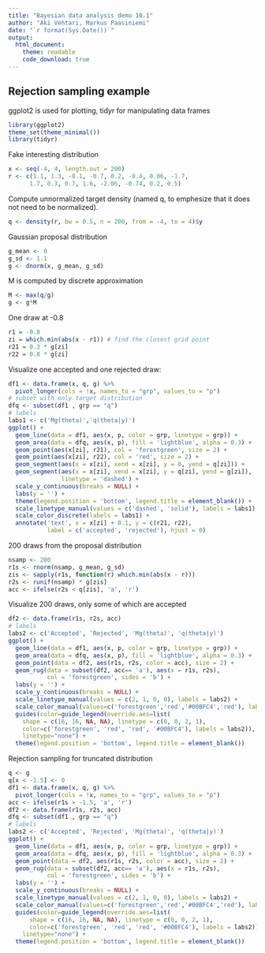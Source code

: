 ```yaml
---
title: "Bayesian data analysis demo 10.1"
author: "Aki Vehtari, Markus Paasiniemi"
date: "`r format(Sys.Date())`"
output:
  html_document:
    theme: readable
    code_download: true
---
```

## Rejection sampling example

ggplot2 is used for plotting, tidyr for manipulating data frames

```r
library(ggplot2)
theme_set(theme_minimal())
library(tidyr)
```

Fake interesting distribution

```r
x <- seq(-4, 4, length.out = 200)
r <- c(1.1, 1.3, -0.1, -0.7, 0.2, -0.4, 0.06, -1.7,
      1.7, 0.3, 0.7, 1.6, -2.06, -0.74, 0.2, 0.5)
```

Compute unnormalized target density (named q, to emphesize that it
does not need to be normalized).

```r
q <- density(r, bw = 0.5, n = 200, from = -4, to = 4)$y
```

Gaussian proposal distribution

```r
g_mean <- 0
g_sd <- 1.1
g <- dnorm(x, g_mean, g_sd)
```

M is computed by discrete approximation

```r
M <- max(q/g)
g <- g*M
```

One draw at -0.8

```r
r1 = -0.8
zi = which.min(abs(x - r1)) # find the closest grid point
r21 = 0.3 * g[zi]
r22 = 0.8 * g[zi]
```

Visualize one accepted and one rejected draw:

```r
df1 <- data.frame(x, q, g) %>% 
  pivot_longer(cols = !x, names_to = "grp", values_to = "p")
# subset with only target distribution
dfq <- subset(df1 , grp == "q")
# labels 
labs1 <- c('Mg(theta)','q(theta|y)')
ggplot() +
  geom_line(data = df1, aes(x, p, color = grp, linetype = grp)) +
  geom_area(data = dfq, aes(x, p), fill = 'lightblue', alpha = 0.3) +
  geom_point(aes(x[zi], r21), col = 'forestgreen', size = 2) +
  geom_point(aes(x[zi], r22), col = 'red', size = 2) +
  geom_segment(aes(x = x[zi], xend = x[zi], y = 0, yend = q[zi])) +
  geom_segment(aes(x = x[zi], xend = x[zi], y = q[zi], yend = g[zi]),
               linetype = 'dashed') +
  scale_y_continuous(breaks = NULL) +
  labs(y = '') +
  theme(legend.position = 'bottom', legend.title = element_blank()) +
  scale_linetype_manual(values = c('dashed', 'solid'), labels = labs1) +
  scale_color_discrete(labels = labs1) +
  annotate('text', x = x[zi] + 0.1, y = c(r21, r22),
           label = c('accepted', 'rejected'), hjust = 0)
```

200 draws from the proposal distribution

```r
nsamp <- 200
r1s <- rnorm(nsamp, g_mean, g_sd)
zis <- sapply(r1s, function(r) which.min(abs(x - r)))
r2s <- runif(nsamp) * g[zis]
acc <- ifelse(r2s < q[zis], 'a', 'r')
```

Visualize 200 draws, only some of which are accepted

```r
df2 <- data.frame(r1s, r2s, acc)
# labels
labs2 <- c('Accepted', 'Rejected', 'Mg(theta)', 'q(theta|y)')
ggplot() +
  geom_line(data = df1, aes(x, p, color = grp, linetype = grp)) +
  geom_area(data = dfq, aes(x, p), fill = 'lightblue', alpha = 0.3) +
  geom_point(data = df2, aes(r1s, r2s, color = acc), size = 2) +
  geom_rug(data = subset(df2, acc== 'a'), aes(x = r1s, r2s),
           col = 'forestgreen', sides = 'b') +
  labs(y = '') +
  scale_y_continuous(breaks = NULL) +
  scale_linetype_manual(values = c(2, 1, 0, 0), labels = labs2) +
  scale_color_manual(values=c('forestgreen','red','#00BFC4','red'), labels = labs2) +
  guides(color=guide_legend(override.aes=list(
    shape = c(16, 16, NA, NA), linetype = c(0, 0, 2, 1),
    color=c('forestgreen', 'red', 'red', '#00BFC4'), labels = labs2)),
    linetype="none") +
  theme(legend.position = 'bottom', legend.title = element_blank())
```

Rejection sampling for truncated distribution

```r
q <- g
q[x < -1.5] <- 0
df1 <- data.frame(x, q, g) %>%
  pivot_longer(cols = !x, names_to = "grp", values_to = "p")
acc <- ifelse(r1s > -1.5, 'a', 'r')
df2 <- data.frame(r1s, r2s, acc)
dfq <- subset(df1 , grp == "q")
# labels
labs2 <- c('Accepted', 'Rejected', 'Mg(theta)', 'q(theta|y)')
ggplot() +
  geom_line(data = df1, aes(x, p, color = grp, linetype = grp)) +
  geom_area(data = dfq, aes(x, p), fill = 'lightblue', alpha = 0.3) +
  geom_point(data = df2, aes(r1s, r2s, color = acc), size = 2) +
  geom_rug(data = subset(df2, acc== 'a'), aes(x = r1s, r2s),
           col = 'forestgreen', sides = 'b') +
  labs(y = '') +
  scale_y_continuous(breaks = NULL) +
  scale_linetype_manual(values = c(2, 1, 0, 0), labels = labs2) +
  scale_color_manual(values=c('forestgreen','red','#00BFC4','red'), labels = labs2) +
  guides(color=guide_legend(override.aes=list(
      shape = c(16, 16, NA, NA), linetype = c(0, 0, 2, 1),
      color=c('forestgreen', 'red', 'red', '#00BFC4'), labels = labs2)),
    linetype="none") +
  theme(legend.position = 'bottom', legend.title = element_blank())
```

